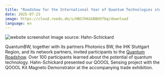 ```yaml
---
title: "Roadshow for the International Year of Quantum Technologies stops off at the IHK Stuttgart Region"
date: 2025-07-23
image: https://cloud.reedu.de/s/HBS7HkGkBBH3fbq/download
language: en
---
```


![website screenshot](https://cloud.reedu.de/s/HBS7HkGkBBH3fbq/download)
Image source: Hahn-Schickard 

QuantumBW, together with its partners Photonics BW, the IHK Stuttgart Region, and its network partners, invited participants to the [Quantum Roadshow](https://www.quantumbw.de/de/news/auftakt-quanten-roadshow/). Over 100 participants learned about the potential of quantum technology. Hahn-Schickard presented our QOOOL Sensing project with the QOOOL Kit Magneto Demonstrator at the accompanying trade exhibition.
